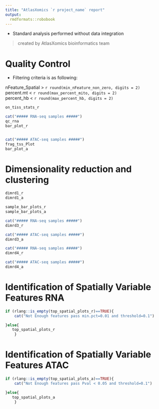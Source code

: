 ```yaml
---
title: "AtlasXomics `r project_name` report"
output: 
  rmdformats::robobook 
---
```

* Standard analysis performed without data integration

> created by AtlasXomics bioinformatics team

# Quality Control
* Filtering criteria is as following:

nFeature_Spatial > `r round(min_nFeature_non_zero, digits = 2)`\
percent.mt < `r round(max_percent_mito, digits = 2)`\
percent_hb < `r round(max_percent_hb, digits = 2)`



```r
on_tiss_stats_r

cat("##### RNA-seq samples #####")
qc_rna
bar_plot_r


cat("##### ATAC-seq samples #####")
frag_tss_Plot
bar_plot_a


```

# Dimensionality reduction and clustering

```r

dimrd1_r
dimrd1_a

sample_bar_plots_r
sample_bar_plots_a

cat("##### RNA-seq samples #####")
dimrd3_r

cat("##### ATAC-seq samples #####")
dimrd3_a

cat("##### RNA-seq samples #####")
dimrd4_r

cat("##### ATAC-seq samples #####")
dimrd4_a

```

# Identification of Spatially Variable Features RNA

```r

if (rlang::is_empty(top_spatial_plots_r)==TRUE){
    cat("Not Enough features pass min.pct=0.01 and threshold=0.1")

}else{
   top_spatial_plots_r
    }

```

# Identification of Spatially Variable Features ATAC

```r

if (rlang::is_empty(top_spatial_plots_a)==TRUE){
    cat("Not Enough features pass Pval < 0.05 and threshold=0.1")

}else{
   top_spatial_plots_a
    }

```
